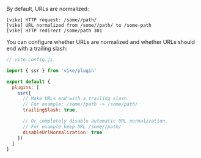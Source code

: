 By default, URLs are normalized:

```
[vike] HTTP request: /some//path/
[vike] URL normalized from /some//path/ to /some-path
[vike] HTTP redirect /some/path 301
```

You can configure whether URLs are normalized and whether URLs should end with a trailing slash:

```js
// vite.config.js

import { ssr } from 'vike/plugin'

export default {
  plugins: [
    ssr({
      // Make URLs end with a trailing slash.
      // For example: /some//path -> /some/path/
      trailingSlash: true,

      // Or completely disable automatic URL normalization.
      // For example keep URL /some//path/
      disableUrlNormalization: true
    })
  ]
}
```

